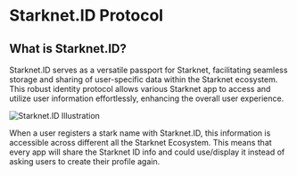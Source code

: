 # Starknet.ID Protocol

## What is Starknet.ID?

Starknet.ID serves as a versatile passport for Starknet, facilitating seamless storage and sharing of user-specific data within the Starknet ecosystem. This robust identity protocol allows various Starknet app to access and utilize user information effortlessly, enhancing the overall user experience.

![Starknet.ID Illustration](/illustrations/passportExplaination.webp)

When a user registers a stark name with Starknet.ID, this information is accessible across different all the Starknet Ecosystem. This means that every app will share the Starknet ID info and could use/display it instead of asking users to create their profile again.